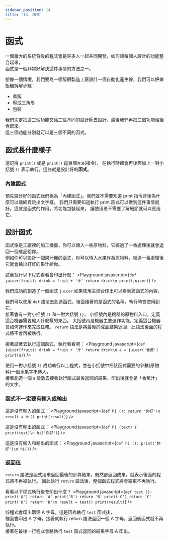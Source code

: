 ```yaml
---
sidebar_position: 14
title: '14. 函式'
---
```


# 函式
一個龐大的系統背後的程式會是許多人一起共同開發，如何讓每個人設計的功能整合起來，<br/>
函式是一個非常好解決這件事情的方法之一。

想像一個情境，我們要為一個飯糰製造工廠設計一個自動化產生線，我們可以把做飯糰拆解步驟：
* 煮飯
* 壓成三角形
* 包裝

我們決定把這三個功能交給三位不同的設計師去設計，最後我們再把三個功能給組合起來。<br/>
這三個功能分別就可以是三個不同的函式。

## 函式長什麼樣子
還記得 `print()` 或是 `print()` 這幾個`方法`(指令)，
在執行時都會再後面加上一對小括號 `()` 表示執行，這些就是設計好的**函式**。

### 內建函式
預先設計好的函式我們稱為「內建函式」。我們並不需要知道 print 指令背後為什麼可以讓網頁跳出文字框，
我們只需要知道執行 print 函式可以做到這件事情就好。這就是函式的作用，將功能包裝起來，
讓使用者不需要了解細節就可以應用它。

## 設計函式
函式像是工廠裡的加工機器，你可以傳入一些原物料，它經過了一番處理後就會返回一個成品給你。<br/>
例如你可以設計一個果汁機的函式，你可以傳入水果作為原物料，經過一番處理後它就會輸出打好的果汁給你。

試著執行以下程式看看會印出什麼：
<Playground javascript={`
def juicer(fruit):
  drink = fruit + '汁'
  return drink\n
print(juicer)
`} />

我們成功的創造了一個函式 `juicer` 如果使用主控台印出可以看到該函式的內容。

我們可以使用 `def` 語法去創造函式，後面接著的是函式的名稱，執行時會使用到它。<br/>
接著會有一對小括號 `()` 和一對大括號 `{}`，
小括號內是機器的原物料入口，定義這台機器需要輸入什麼樣的東西。
大括號內是機器主要運作功能，定義這台機器會如何運作來完成任務。
`return` 語法是將最後的成品結果返回，此語法後面的程式將不會再被執行。

接著試著去執行這個函式，執行看看吧：
<Playground javascript={`
def juicer(fruit):
  drink = fruit + '汁'
  return drink\n
a = juicer('香蕉')
print(a)
`} />

使用一對小括號 `()` 成功執行以上程式，並在小括號中把該函式需要的參數(原物料)一個水果字串傳入，<br/>
接著創造一個 `a` 變數去接收執行函式最後返回的結果，印出後就會是「香蕉汁」的文字。

### 函式不一定要有輸入或輸出
這是沒有輸入的函式：
<Playground javascript={`
def hi ():
  return '你好'\n
result = hi()
print(result)
`} />

這是沒有輸出的函式：
<Playground javascript={`
def hi (text) {
  print(text)\n
hi('你好')
`} />

這是沒有輸入和輸出的函式：
<Playground javascript={`
def hi ():
  print('妳好')\n
hi()
`} />

### 返回值
`return` 語法是函式用來返回最後的計算結果，既然都返回成果，就表示後面的程式將不再被執行。
因此執行 `return` 語法後，整個函式程式將會結束不再執行。

看看以下程式執行後會印出什麼？
<Playground javascript={`
def test ():
  print('A')
  return 'A'
  print('B')
  return 'B'
  print('C')
  return 'C'
  print('D')
  return 'D'\n
result = test()
print(result)
`} />

該程式會印出兩個 A 字母，這是因為執行 `test` 函式後，<br/>
裡面會印出 A 字母，接著就執行 return 語法返回一個 A 字母，返回後函式就不再執行。<br/>
接著在最後一行程式會將執行 `test` 函式返回的結果字母 A 印出。